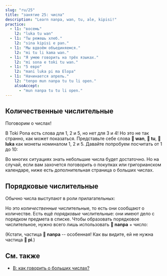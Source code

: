 ```yaml
---
slug: "ru/25"
title: "занятие 25: числа"
description: "Learn nanpa, wan, tu, ale, kipisi!"
practice:
  - l1: "восемь"
    l2: "luka tu wan"
  - l1: "Ты режешь хлеб."
    l2: "sina kipisi e pan."
  - l1: "Мы вдвоём объединяемся."
    l2: "mi tu li kama wan."
  - l1: "Я умею говорить на трёх языках."
    l2: "mi sona e toki tu wan."
  - l1: "5 евро"
    l2: "mani luka pi ma Elopa"
  - l1: "Начинается апрель."
    l2: "tenpo mun nanpa tu tu li open."
    alsoAccept:
      - "mun nanpa tu tu li open."
---
```



## Количественные числительные

Поговорим о числах!

<List>
    <Word sl="wan" m="один; единый" />
    <Word sl="tu" m="два; разделённый" />
    <Word sl="luka" m="пять, рука" />
    <Word sl="mute" m="много" />
    <Word sl="ale" m="всякий, каждый" />
    <Word sl="kipisi" m="часть, кусок; делить" />
</List>

В Toki Pona есть слова для 1, 2 и 5, но нет для 3 и 4! Но это не так странно, как может показаться. Представьте себе слова **󱥳 wan**, **󱥮 tu**, **󱤭 luka** как монеты номиналом 1, 2 и 5. Давайте попробуем посчитать от 1 до 10:

<List>
  <Word sl="wan" m="один" />
  <Word sl="tu" m="два" />
  <Word sl="tu wan" m="три" />
  <Word sl="tu tu" m="четыре" />
  <Word sl="luka" m="пять" />
  <Word sl="luka wan" m="шесть" />
  <Word sl="luka tu" m="семь" />
  <Word sl="luka tu wan" m="восемь" />
  <Word sl="luka tu tu" m="девять" />
  <Word sl="luka luka" m="десять" />
</List>

Во многих ситуациях знать небольшие числа будет достаточно. Но на случай, если вам захочется поговорить о покупках или григорианском календаре, ниже есть дополнительная страница о больших числах.

## Порядковые числительные

Обычно числа выступают в роли прилагательных:

<List>
  <Word sl="kala wan" m="одна рыба" />
  <Word sl="soko tu tu" m="четыре гриба" />
  <Word sl="mun luka" m="пять месяцев" />
</List>

Но это *количественные* числительные, то есть они сообщают о количестве. Есть ещё *порядковые* числительные: они имеют дело с порядком предмета в списке. Чтобы образовать порядковое числительное, нужно всего лишь использовать **󱤽 nanpa** + число:

<List>
  <Word sl="nanpa" m="число, номер; № ...-ый" />
  <Word sl="kala nanpa wan" m="первая рыба" />
  <Word sl="soko nanpa tu tu" m="четвёртый гриб" />
  <Word sl="mun nanpa luka" m="пятый месяц" />
</List>

(Кстати, частица **󱤽 nanpa** -- особенная! Как вы видите, ей не нужна частица **󱥍 pi**.)

<Practice exercises={frontmatter.practice} client:load />

## См. также
* [В: как говорить о больших числах?](../large-numbers)
